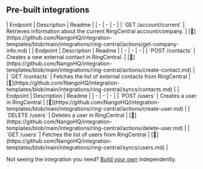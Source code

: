 
## Pre-built integrations

<AccordionGroup>


<Accordion title="Company">
| Endpoint | Description | Readme |
| - | - | - |
| `GET /account/current` | Retrieves information about the current RingCentral account/company. | [🔗](https://github.com/NangoHQ/integration-templates/blob/main/integrations/ring-central/actions/get-company-info.md) |
</Accordion>


<Accordion title="Contacts">
| Endpoint | Description | Readme |
| - | - | - |
| `POST /contacts` | Creates a new external contact in RingCentral. | [🔗](https://github.com/NangoHQ/integration-templates/blob/main/integrations/ring-central/actions/create-contact.md) |
| `GET /contacts` | Fetches the list of external contacts from RingCentral | [🔗](https://github.com/NangoHQ/integration-templates/blob/main/integrations/ring-central/syncs/contacts.md) |
</Accordion>


<Accordion title="Users">
| Endpoint | Description | Readme |
| - | - | - |
| `POST /users` | Creates a user in RingCentral | [🔗](https://github.com/NangoHQ/integration-templates/blob/main/integrations/ring-central/actions/create-user.md) |
| `DELETE /users` | Deletes a user in RingCentral | [🔗](https://github.com/NangoHQ/integration-templates/blob/main/integrations/ring-central/actions/delete-user.md) |
| `GET /users` | Fetches the list of users from RingCentral | [🔗](https://github.com/NangoHQ/integration-templates/blob/main/integrations/ring-central/syncs/users.md) |
</Accordion>

</AccordionGroup>

<Tip>Not seeing the integration you need? [Build your own](https://docs.nango.dev/guides/custom-integrations/overview) independently.</Tip>

